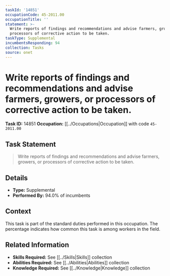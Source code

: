 ```yaml
---
taskId: '14851'
occupationCode: 45-2011.00
occupationTitle: ''
statement: >-
  Write reports of findings and recommendations and advise farmers, growers, or
  processors of corrective action to be taken.
taskType: Supplemental
incumbentsResponding: 94
collection: Tasks
source: onet
---
```

# Write reports of findings and recommendations and advise farmers, growers, or processors of corrective action to be taken.

**Task ID:** 14851
**Occupation:** [[../Occupations|Occupation]] with code `45-2011.00`

## Task Statement

> Write reports of findings and recommendations and advise farmers, growers, or processors of corrective action to be taken.

## Details

- **Type:** Supplemental
- **Performed By:** 94.0% of incumbents

## Context

This task is part of the standard duties performed in this occupation. The percentage indicates how common this task is among workers in the field.

## Related Information

- **Skills Required:** See [[../Skills|Skills]] collection
- **Abilities Required:** See [[../Abilities|Abilities]] collection
- **Knowledge Required:** See [[../Knowledge|Knowledge]] collection
